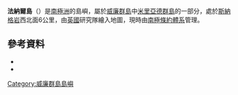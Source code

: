 {{coord|65|5|S|64|29|W|source:GNIS|display=title}}

'''法納爾島'''（{{lang-en|Final Island}}）是[[南極洲|南極洲]]的島嶼，屬於[[威廉群島|威廉群島]]中[[米里亞德群島|米里亞德群島]]的一部分，處於[[斯納格岩|斯納格岩]]西北面6公里，由[[英國|英國]]研究隊繪入地圖，現時由[[南極條約體系|南極條約體系]]管理。

==參考資料==
*{{cite gnis | type = antarid | id = 4907| name = Final Island | accessdate = 2012-03-22}}
*{{usgs-gazetteer|id=4907}}

{{DEFAULTSORT:Final Island}}
[[Category:威廉群島島嶼|Category:威廉群島島嶼]]


{{WilhelmArchipelago-geo-stub}}